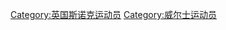 {{Commonscat|Snooker players from Wales}}

[[Category:英国斯诺克运动员|Category:英国斯诺克运动员]]
[[Category:威尔士运动员|Category:威尔士运动员]]